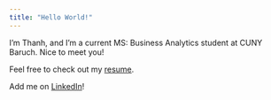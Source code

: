 ```yaml
---
title: "Hello World!"
---
```


I'm Thanh, and I'm a current MS: Business Analytics student at CUNY Baruch. Nice to meet you!

Feel free to check out my [resume](https://drive.google.com/file/d/1ba5zPcFZdCm4GgmqaiM98gWyxw7XdWSy/view?usp=sharing).

Add me on [LinkedIn](https://www.linkedin.com/in/thanht-dao/)!